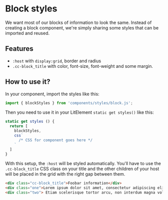 
<Meta title="🎨 Styles|block" />

# Block styles

We want most of our blocks of information to look the same.
Instead of creating a block component, we're simply sharing some styles that can be imported and reused.

## Features

* `:host` with `display:grid`, border and radius
* `.cc-block_title` with color, font-size, font-weight and some margin.

## How to use it?

In your component, import the styles like this:

```js
import { blockStyles } from 'components/styles/block.js';
```

Then you need to use it in your LitElement `static get styles()` like this:

```js
static get styles () {
  return [
    blockStyles,
    css`
      /* CSS for component goes here */
    `  
  ]
}
```

With this setup, the `:host` will be styled automatically.
You'll have to use the `.cc-block_title` CSS class on your title and the other children of your host will be placed in the grid with the right gap between them.

```html
<div class="cc-block_title">Foobar information</div>
<div class="one">Lorem ipsum dolor sit amet, consectetur adipiscing elit. Phasellus molestie risus metus, a condimentum diam convallis in. Ut fermentum est vitae ante bibendum molestie. Cras egestas lectus vitae nibh efficitur, vitae auctor nisl mollis. Sed volutpat dui sit amet porta placerat. Suspendisse laoreet neque at lacus tristique mattis. Ut cursus ullamcorper ex. Ut fermentum turpis vitae vehicula tristique. Donec maximus posuere urna, quis pellentesque dolor rhoncus quis. Quisque id consectetur elit. Morbi sed blandit nibh, vitae euismod quam. Integer ornare ullamcorper gravida. Maecenas nec mi sit amet sem rutrum tincidunt ut ac nunc. Fusce sed pretium dui. Phasellus eleifend ante nec eros molestie, eget bibendum nunc porttitor. </div>
<div class="two"> Etiam scelerisque tortor arcu, non interdum magna volutpat eget. Nulla facilisi. Nam pretium, quam sit amet gravida feugiat, ex ante commodo urna, at lacinia mauris augue eget enim. Integer eget sem at nunc viverra ultrices non eu ante. Fusce elementum, ex et tincidunt aliquet, turpis turpis tempor leo, sed condimentum nulla mauris at mi. Aenean et elit in leo placerat luctus ac vel quam. Etiam varius consequat odio, sit amet pharetra quam auctor eu. Quisque tincidunt neque id orci malesuada ultricies. Aenean fringilla luctus dolor sit amet commodo. In gravida libero sit amet efficitur feugiat. Vestibulum ante ipsum primis in faucibus orci luctus et ultrices posuere cubilia Curae; </div>
```
